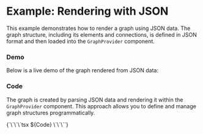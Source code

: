 
<Meta of={Stories} />

# Example: Rendering with JSON
This example demonstrates how to render a graph using JSON data. The graph structure, including its elements and connections, is defined in JSON format and then loaded into the `GraphProvider` component.

### Demo
Below is a live demo of the graph rendered from JSON data:
<Canvas of={Stories.Default} />

### Code
The graph is created by parsing JSON data and rendering it within the `GraphProvider` component. This approach allows you to define and manage graph structures programmatically.

<Markdown>
{`\`\`\`tsx
${Code}
\`\`\``}
</Markdown>






